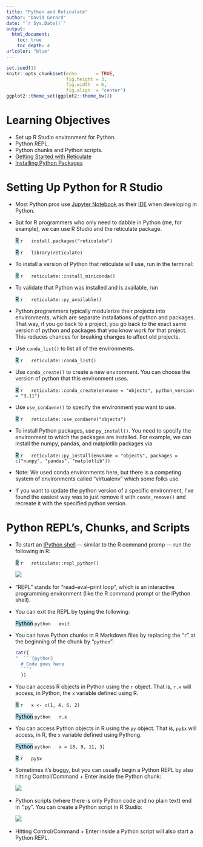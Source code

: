 ```yaml
---
title: "Python and Reticulate"
author: "David Gerard"
date: "`r Sys.Date()`"
output:  
  html_document:
    toc: true
    toc_depth: 4
urlcolor: "blue"
---
```



```r
set.seed(1)
knitr::opts_chunk$set(echo       = TRUE, 
                      fig.height = 3, 
                      fig.width  = 6,
                      fig.align  = "center")
ggplot2::theme_set(ggplot2::theme_bw())
```

# Learning Objectives

- Set up R Studio environment for Python.
- Python REPL.
- Python chunks and Python scripts.
- [Getting Started with Reticulate](https://rstudio.github.io/reticulate/)
- [Installing Python Packages](https://rstudio.github.io/reticulate/articles/python_packages.html)

# Setting Up Python for R Studio

- Most Python pros use [Jupyter Notebook](https://jupyter.org/) as their 
  [IDE](https://en.wikipedia.org/wiki/Integrated_development_environment)
  when developing in Python.

- But for R programmers who only need to dabble in Python (me, for example), 
  we can use R Studio and the reticulate package.
  
    <mark style="background-color: lightblue">R</mark>
    ```r
    install.packages("reticulate")
    ```
    
    <mark style="background-color: lightblue">R</mark>
    ```r
    library(reticulate)
    ```

- To install a version of Python that reticulate will use, run in the terminal:

    <mark style="background-color: lightblue">R</mark>
    ```r
    reticulate::install_miniconda()
    ```
    
- To validate that Python was installed and is available, run

    <mark style="background-color: lightblue">R</mark>
    ```r
    reticulate::py_available()
    ```
    
- Python programmers typically modularize their projects into environments, which are separate installations of python and packages. That way, if you go back to a project, you go back to the exact same version of python and packages that you know work for that project. This reduces chances for breaking changes to affect old projects.

- Use `conda_list()` to list all of the environments.

    <mark style="background-color: lightblue">R</mark>
    ```r
    reticulate::conda_list()
    ```
    
- Use `conda_create()` to create a new environment. You can choose the version of python that this environment uses.

    <mark style="background-color: lightblue">R</mark>
    ```r
    reticulate::conda_create(envname = "objects", python_version = "3.11")
    ```

- Use `use_condaenv()` to specify the environment you want to use.

    <mark style="background-color: lightblue">R</mark>
    ```r
    reticulate::use_condaenv("objects")
    ```

- To install Python packages, use `py_install()`. You need to specify the environment to which the packages are installed. For example, we can install the numpy, pandas, and matplotlib packages via
  
    <mark style="background-color: lightblue">R</mark>
    ```r
    reticulate::py_install(envname = "objects", packages = c("numpy", "pandas", "matplotlib"))
    ```

- Note: We used conda environments here, but there is a competing system of environments called "virtualenv" which some folks use.

- If you want to update the python version of a specific environment, I've found the easiest way was to just remove it with `conda_remove()` and recreate it with the specified python version.

# Python REPL's, Chunks, and Scripts

- To start an [IPython shell](https://en.wikipedia.org/wiki/IPython) --- similar
  to the R command promp --- run the following in R:
    
    <mark style="background-color: lightblue">R</mark>
    ```r
    reticulate::repl_python()
    ```
    
    ![](./fig/python1.png)\ 
    
- "REPL" stands for "read–eval–print loop", which is an interactive 
  programming environment (like the R command prompt or the IPython shell).
  
- You can exit the REPL by typing the following:

    <mark style="background-color: lightblue">Python</mark>
    ```python
    exit
    ```

- You can have Python chunks in R Markdown files by replacing the "`r`" at the
  beginning of the chunk by "`python`":

    ```r
    cat({
    "  ```{python}
      # Code goes here
      ```"
      })
    ```
    
- You can access R objects in Python using the `r` object. That is, `r.x` will access, in Python, the `x` variable defined using R.

    <mark style="background-color: lightblue">R</mark>
    ```r
    x <- c(1, 4, 6, 2)
    ```
    
    <mark style="background-color: lightblue">Python</mark>
    ```python
    r.x
    ```
    
- You can access Python objects in R using the `py` object. That is, `py$x` will access, in R, the `x` variable defined using Pythong.

    <mark style="background-color: lightblue">Python</mark>
    ```python
    x = [8, 9, 11, 3]
    ```
    
    <mark style="background-color: lightblue">R</mark>
    ```r
    py$x
    ```
    
- Sometimes it's buggy, but you can usually begin a Python REPL by also
  hitting Control/Command + Enter inside the Python chunk:
  
    ![](./fig/python3.png)\ 
    
- Python scripts (where there is only Python code and no plain text) end in
  ".py". You can create a Python script in R Studio:
  
    ![](./fig/python2.png)\ 
    
- Hitting Control/Command + Enter inside a Python script will also 
  start a Python REPL.

